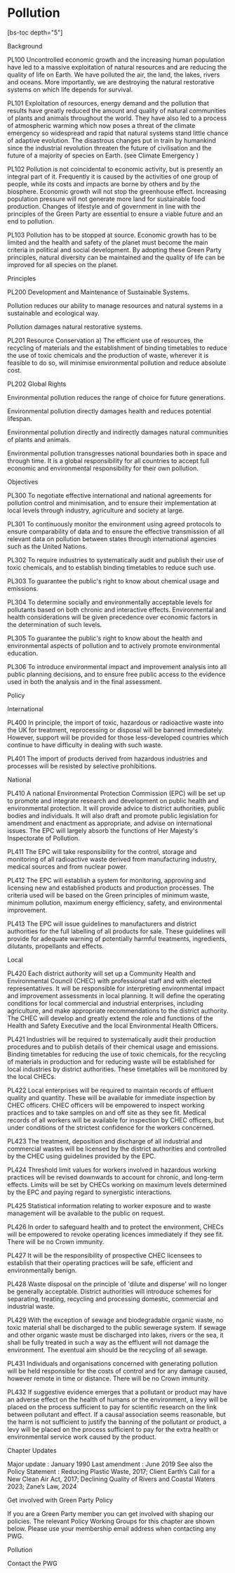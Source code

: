# Pollution

[bs-toc depth="5"]

Background

PL100
Uncontrolled economic growth and the increasing human population have led to a massive exploitation of natural resources and are reducing the quality of life on Earth. We have polluted the air, the land, the lakes, rivers and oceans. More importantly, we are destroying the natural restorative systems on which life depends for survival.

PL101
Exploitation of resources, energy demand and the pollution that results have greatly reduced the amount and quality of natural communities of plants and animals throughout the world. They have also led to a process of atmospheric warming which now poses a threat of the climate emergency so widespread and rapid that natural systems stand little chance of adaptive evolution. The disastrous changes put in train by humankind since the industrial revolution threaten the future of civilisation and the future of a majority of species on Earth. (see
Climate Emergency
)

PL102
Pollution is not coincidental to economic activity, but is presently an integral part of it. Frequently it is caused by the activities of one group of people, while its costs and impacts are borne by others and by the biosphere. Economic growth will not stop the greenhouse effect. Increasing population pressure will not generate more land for sustainable food production. Changes of lifestyle and of government in line with the principles of the Green Party are essential to ensure a viable future and an end to pollution.

PL103
Pollution has to be stopped at source. Economic growth has to be limited and the health and safety of the planet must become the main criteria in political and social development. By adopting these Green Party principles, natural diversity can be maintained and the quality of life can be improved for all species on the planet.

Principles

PL200
Development and Maintenance of Sustainable Systems.

Pollution reduces our ability to manage resources and natural systems in a sustainable and ecological way.

Pollution damages natural restorative systems.

PL201
Resource Conservation a) The efficient use of resources, the recycling of materials and the establishment of binding timetables to reduce the use of toxic chemicals and the production of waste, wherever it is feasible to do so, will minimise environmental pollution and reduce absolute cost.

PL202
Global Rights

Environmental pollution reduces the range of choice for future generations.

Environmental pollution directly damages health and reduces potential lifespan.

Environmental pollution directly and indirectly damages natural communities of plants and animals.

Environmental pollution transgresses national boundaries both in space and through time. It is a global responsibility for all countries to accept full economic and environmental responsibility for their own pollution.

Objectives

PL300
To negotiate effective international and national agreements for pollution control and minimisation, and to ensure their implementation at local levels through industry, agriculture and society at large.

PL301
To continuously monitor the environment using agreed protocols to ensure comparability of data and to ensure the effective transmission of all relevant data on pollution between states through international agencies such as the United Nations.

PL302
To require industries to systematically audit and publish their use of toxic chemicals, and to establish binding timetables to reduce such use.

PL303
To guarantee the public's right to know about chemical usage and emissions.

PL304
To determine socially and environmentally acceptable levels for pollutants based on both chronic and interactive effects. Environmental and health considerations will be given precedence over economic factors in the determination of such levels.

PL305
To guarantee the public's right to know about the health and environmental aspects of pollution and to actively promote environmental education.

PL306
To introduce environmental impact and improvement analysis into all public planning decisions, and to ensure free public access to the evidence used in both the analysis and in the final assessment.

Policy

International

PL400
In principle, the import of toxic, hazardous or radioactive waste into the UK for treatment, reprocessing or disposal will be banned immediately. However, support will be provided for those less-developed countries which continue to have difficulty in dealing with such waste.

PL401
The import of products derived from hazardous industries and processes will be resisted by selective prohibitions.

National

PL410
A national Environmental Protection Commission (EPC) will be set up to promote and integrate research and development on public health and environmental protection. It will provide advice to district authorities, public bodies and individuals. It will also draft and promote public legislation for amendment and enactment as appropriate, and advise on international issues. The EPC will largely absorb the functions of Her Majesty's Inspectorate of Pollution.

PL411
The EPC will take responsibility for the control, storage and monitoring of all radioactive waste derived from manufacturing industry, medical sources and from nuclear power.

PL412
The EPC will establish a system for monitoring, approving and licensing new and established products and production processes. The criteria used will be based on the Green principles of minimum waste, minimum pollution, maximum energy efficiency, safety, and environmental improvement.

PL413
The EPC will issue guidelines to manufacturers and district authorities for the full labelling of all products for sale. These guidelines will provide for adequate warning of potentially harmful treatments, ingredients, dilutants, propellants and effects.

Local

PL420
Each district authority will set up a Community Health and Environmental Council (CHEC) with professional staff and with elected representatives. It will be responsible for interpreting environmental impact and improvement assessments in local planning. It will define the operating conditions for local commercial and industrial enterprises, including agriculture, and make appropriate recommendations to the district authority. The CHEC will develop and greatly extend the role and functions of the Health and Safety Executive and the local Environmental Health Officers.

PL421
Industries will be required to systematically audit their production procedures and to publish details of their chemical usage and emissions. Binding timetables for reducing the use of toxic chemicals, for the recycling of materials in production and for reducing waste will be established for local industries by district authorities. These timetables will be monitored by the local CHECs.

PL422
Local enterprises will be required to maintain records of effluent quality and quantity. These will be available for immediate inspection by CHEC officers. CHEC officers will be empowered to inspect working practices and to take samples on and off site as they see fit. Medical records of all workers will be available for inspection by CHEC officers, but under conditions of the strictest confidence for the workers concerned.

PL423
The treatment, deposition and discharge of all industrial and commercial wastes will be licensed by the district authorities and controlled by the CHEC using guidelines provided by the EPC.

PL424
Threshold limit values for workers involved in hazardous working practices will be revised downwards to account for chronic, and long-term effects. Limits will be set by CHECs working on maximum levels determined by the EPC and paying regard to synergistic interactions.

PL425
Statistical information relating to worker exposure and to waste management will be available to the public on request.

PL426
In order to safeguard health and to protect the environment, CHECs will be empowered to revoke operating licences immediately if they see fit. There will be no Crown immunity.

PL427
It will be the responsibility of prospective CHEC licensees to establish that their operating practices will be safe, efficient and environmentally benign.

PL428
Waste disposal on the principle of 'dilute and disperse' will no longer be generally acceptable. District authorities will introduce schemes for separating, treating, recycling and processing domestic, commercial and industrial waste.

PL429
With the exception of sewage and biodegradable organic waste, no toxic material shall be discharged to the public sewerage system. If sewage and other organic waste must be discharged into lakes, rivers or the sea, it shall be fully treated in such a way as the effluent will not damage the environment. The eventual aim should be the recycling of all sewage.

PL431
Individuals and organisations concerned with generating pollution will be held responsible for the costs of control and for any damage caused, however remote in time or distance. There will be no Crown immunity.

PL432
If suggestive evidence emerges that a pollutant or product may have an adverse effect on the health of humans or the environment, a levy will be placed on the process sufficient to pay for scientific research on the link between pollutant and effect. If a causal association seems reasonable, but the harm is not sufficient to justify the banning of the pollutant or product, a levy will be placed on the process sufficient to pay for the extra health or environmental service work caused by the product.

Chapter Updates

Major update
: January 1990
Last amendment
: June 2019
See also the Policy Statement
: Reducing Plastic Waste, 2017; Client Earth’s Call for a New Clean Air Act, 2017; Declining Quality of Rivers and Coastal Waters 2023; Zane’s Law, 2024

Get involved with Green Party Policy

If you are a Green Party member you can get involved with shaping our policies. The relevant Policy Working Groups for this chapter are shown below.
Please use your membership email address when contacting any PWG.

Pollution

Contact the PWG
